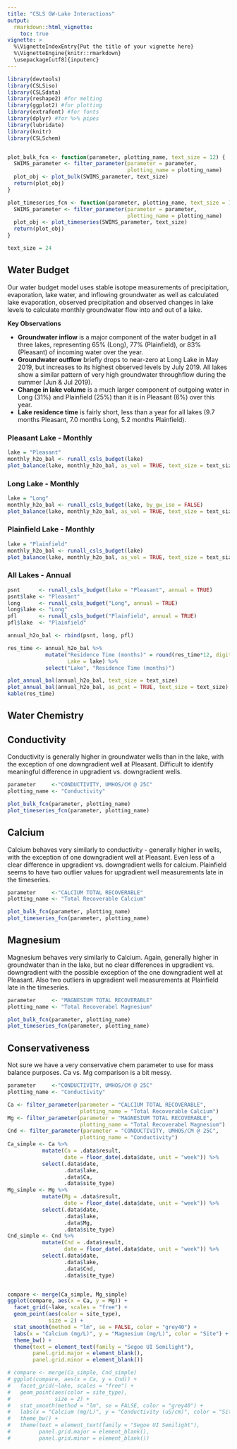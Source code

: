 ```yaml
---
title: "CSLS GW-Lake Interactions"
output: 
  rmarkdown::html_vignette:
    toc: true
vignette: >
  %\VignetteIndexEntry{Put the title of your vignette here}
  %\VignetteEngine{knitr::rmarkdown}
  \usepackage[utf8]{inputenc}
---
```


```r
library(devtools)
library(CSLSiso)
library(CSLSdata)
library(reshape2) #for melting
library(ggplot2) #for plotting
library(extrafont) #for fonts
library(dplyr) #for %>% pipes
library(lubridate)
library(knitr)
library(CSLSchem)


plot_bulk_fcn <- function(parameter, plotting_name, text_size = 12) {
  SWIMS_parameter <- filter_parameter(parameter = parameter, 
                                      plotting_name = plotting_name)
  plot_obj <- plot_bulk(SWIMS_parameter, text_size)
  return(plot_obj)
}

plot_timeseries_fcn <- function(parameter, plotting_name, text_size = 12) {
  SWIMS_parameter <- filter_parameter(parameter = parameter, 
                                      plotting_name = plotting_name)
  plot_obj <- plot_timeseries(SWIMS_parameter, text_size)
  return(plot_obj)
}

text_size = 24

```

## Water Budget
Our water budget model uses stable isotope measurements of precipitation,
evaporation, lake water, and inflowing groundwater as well as calculated lake
evaporation, observed precipitation and observed changes in lake levels to
calculate monthly groundwater flow into and out of a lake.

**Key Observations**

* **Groundwater inflow** is a major component of the water budget in all three
lakes, representing 65% (Long), 77% (Plainfield), or 83% (Pleasant) of incoming
water over the year.
* **Groundwater outflow** briefly drops to near-zero at Long Lake in May 2019,
but increases to its highest observed levels by July 2019. All lakes show a
similar pattern of very high groundwater throughflow during the summer (Jun &
Jul 2019).
* **Change in lake volume** is a much larger component of outgoing water in Long
(31%) and Plainfield (25%) than it is in Pleasant (6%) over this year.
* **Lake residence time** is fairly short, less than a year for all lakes (9.7
months Pleasant, 7.0 months Long, 5.2 months Plainfield).

### Pleasant Lake - Monthly 

```r
lake = "Pleasant"
monthly_h2o_bal <- runall_csls_budget(lake)
plot_balance(lake, monthly_h2o_bal, as_vol = TRUE, text_size = text_size)
```

### Long Lake - Monthly

```r
lake = "Long"
monthly_h2o_bal <- runall_csls_budget(lake, by_gw_iso = FALSE)
plot_balance(lake, monthly_h2o_bal, as_vol = TRUE, text_size = text_size)
```

### Plainfield Lake - Monthly

```r
lake = "Plainfield"
monthly_h2o_bal <- runall_csls_budget(lake)
plot_balance(lake, monthly_h2o_bal, as_vol = TRUE, text_size = text_size)
```

### All Lakes - Annual

```r
psnt      <- runall_csls_budget(lake = "Pleasant", annual = TRUE)
psnt$lake <- "Pleasant"
long      <- runall_csls_budget("Long", annual = TRUE)
long$lake <- "Long"
pfl       <- runall_csls_budget("Plainfield", annual = TRUE)
pfl$lake  <- "Plainfield"

annual_h2o_bal <- rbind(psnt, long, pfl)

res_time <- annual_h2o_bal %>%
            mutate("Residence Time (months)" = round(res_time*12, digits = 1),
                   Lake = lake) %>%
            select("Lake", "Residence Time (months)")

plot_annual_bal(annual_h2o_bal, text_size = text_size)
plot_annual_bal(annual_h2o_bal, as_pcnt = TRUE, text_size = text_size)
kable(res_time)
```

## Water Chemistry

## Conductivity

Conductivity is generally higher in groundwater wells than in the lake, with the
exception of one downgradient well at Pleasant. Difficult to identify meaningful
difference in upgradient vs. downgradient wells.

```r
parameter     <-"CONDUCTIVITY, UMHOS/CM @ 25C"
plotting_name <- "Conductivity"

plot_bulk_fcn(parameter, plotting_name)
plot_timeseries_fcn(parameter, plotting_name)
```

## Calcium

Calcium behaves very similarly to conductivity - generally higher in wells, with
the exception of one downgradient well at Pleasant. Even less of a clear
difference in upgradient vs. downgradient wells for calcium. Plainfield seems to
have two outlier values for upgradient well measurements late in the timeseries.

```r
parameter     <-"CALCIUM TOTAL RECOVERABLE"
plotting_name <- "Total Recoverable Calcium"

plot_bulk_fcn(parameter, plotting_name)
plot_timeseries_fcn(parameter, plotting_name)
```

## Magnesium

Magnesium behaves very similarly to Calcium. Again, generally higher in
groundwater than in the lake, but no clear differences in upgradient vs.
downgradient with the possible exception of the one downgradient well at
Pleasant. Also two outliers in upgradient well measurements at Plainfield late
in the timeseries.

```r
parameter     <- "MAGNESIUM TOTAL RECOVERABLE"
plotting_name <- "Total Recoverabel Magnesium"

plot_bulk_fcn(parameter, plotting_name)
plot_timeseries_fcn(parameter, plotting_name)
```

## Conservativeness

Not sure we have a very conservative chem parameter to use for mass balance
purposes. Ca vs. Mg comparison is a bit messy.

```r
parameter     <-"CONDUCTIVITY, UMHOS/CM @ 25C"
plotting_name <- "Conductivity"

Ca <- filter_parameter(parameter = "CALCIUM TOTAL RECOVERABLE", 
                       plotting_name = "Total Recoverable Calcium")
Mg <- filter_parameter(parameter = "MAGNESIUM TOTAL RECOVERABLE", 
                       plotting_name = "Total Recoverabel Magnesium")
Cnd <- filter_parameter(parameter = "CONDUCTIVITY, UMHOS/CM @ 25C", 
                       plotting_name = "Conductivity")
Ca_simple <- Ca %>%
           mutate(Ca = .data$result,
                  date = floor_date(.data$date, unit = "week")) %>%
           select(.data$date,
                  .data$lake,
                  .data$Ca,
                  .data$site_type)
Mg_simple <- Mg %>%
           mutate(Mg = .data$result,
                  date = floor_date(.data$date, unit = "week")) %>%
           select(.data$date,
                  .data$lake,
                  .data$Mg,
                  .data$site_type)
Cnd_simple <- Cnd %>%
           mutate(Cnd = .data$result,
                  date = floor_date(.data$date, unit = "week")) %>%
           select(.data$date,
                  .data$lake,
                  .data$Cnd,
                  .data$site_type)


compare <- merge(Ca_simple, Mg_simple)
ggplot(compare, aes(x = Ca, y = Mg)) +
  facet_grid(~lake, scales = "free") +
  geom_point(aes(color = site_type), 
             size = 2) +
  stat_smooth(method = "lm", se = FALSE, color = "grey40") +
  labs(x = "Calcium (mg/L)", y = "Magnesium (mg/L)", color = "Site") +
  theme_bw() +
  theme(text = element_text(family = "Segoe UI Semilight"),
        panel.grid.major = element_blank(),
        panel.grid.minor = element_blank())

# compare <- merge(Ca_simple, Cnd_simple)
# ggplot(compare, aes(x = Ca, y = Cnd)) +
#   facet_grid(~lake, scales = "free") +
#   geom_point(aes(color = site_type), 
#              size = 2) +
#   stat_smooth(method = "lm", se = FALSE, color = "grey40") +
#   labs(x = "Calcium (mg/L)", y = "Conductivity (uS/cm)", color = "Site") +
#   theme_bw() +
#   theme(text = element_text(family = "Segoe UI Semilight"),
#         panel.grid.major = element_blank(),
#         panel.grid.minor = element_blank())

```

